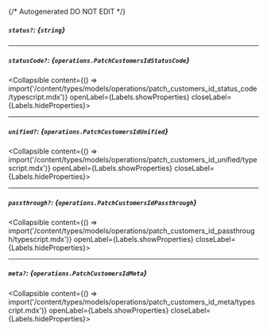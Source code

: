 {/* Autogenerated DO NOT EDIT  */}

##### `status?`: *{`string`}*

---
##### `statusCode?`: *{`operations.PatchCustomersIdStatusCode`}*
<Collapsible content={() => import('/content/types/models/operations/patch_customers_id_status_code/typescript.mdx')} openLabel={Labels.showProperties} closeLabel={Labels.hideProperties}>
</Collapsible>

---
##### `unified?`: *{`operations.PatchCustomersIdUnified`}*
<Collapsible content={() => import('/content/types/models/operations/patch_customers_id_unified/typescript.mdx')} openLabel={Labels.showProperties} closeLabel={Labels.hideProperties}>
</Collapsible>

---
##### `passthrough?`: *{`operations.PatchCustomersIdPassthrough`}*
<Collapsible content={() => import('/content/types/models/operations/patch_customers_id_passthrough/typescript.mdx')} openLabel={Labels.showProperties} closeLabel={Labels.hideProperties}>
</Collapsible>

---
##### `meta?`: *{`operations.PatchCustomersIdMeta`}*
<Collapsible content={() => import('/content/types/models/operations/patch_customers_id_meta/typescript.mdx')} openLabel={Labels.showProperties} closeLabel={Labels.hideProperties}>
</Collapsible>


